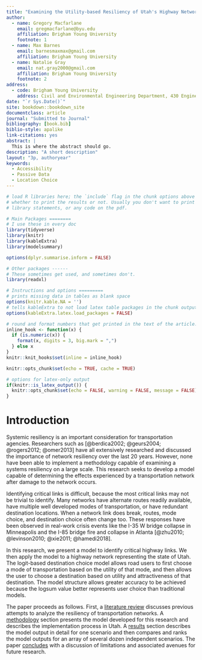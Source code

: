```yaml
---
title: "Examining the Utility-based Resiliency of Utah's Highway Network"
author:
  - name: Gregory Macfarlane
    email: gregmacfarlane@byu.edu
    affiliation: Brigham Young University
    footnote: 1
  - name: Max Barnes
    email: barnesmaxmax@gmail.com
    affiliation: Brigham Young University
  - name: Natalie Gray
    email: nat.gray2000@gmail.com
    affiliation: Brigham Young University
    footnote: 2
address:
  - code: Brigham Young University
    address: Civil and Environmental Engineering Department, 430 Engineering Building, Provo, Utah 84602
date: "`r Sys.Date()`"
site: bookdown::bookdown_site
documentclass: article
journal: "Submitted to Journal"
bibliography: [book.bib]
biblio-style: apalike
link-citations: yes
abstract: |
  This is where the abstract should go.
description: "A short description"
layout: "3p, authoryear"
keywords:
  - Accessibility
  - Passive Data
  - Location Choice
---
```


```r
# load R libraries here; the `include` flag in the chunk options above tells
# whether to print the results or not. Usually you don't want to print the
# library statements, or any code on the pdf.

# Main Packages ========
# I use these in every doc
library(tidyverse)
library(knitr)
library(kableExtra)
library(modelsummary)

options(dplyr.summarise.inform = FALSE)

# Other packages ------
# These sometimes get used, and sometimes don't.
library(readxl)

# Instructions and options =========
# prints missing data in tables as blank space
options(knitr.kable.NA = '') 
# tells kableExtra to not load latex table packages in the chunk output
options(kableExtra.latex.load_packages = FALSE) 

# round and format numbers that get printed in the text of the article.
inline_hook <- function(x) {
  if (is.numeric(x)) {
    format(x, digits = 3, big.mark = ",")
  } else x
}
knitr::knit_hooks$set(inline = inline_hook)

knitr::opts_chunk$set(echo = TRUE, cache = TRUE)

# options for latex-only output
if(knitr::is_latex_output()) {
  knitr::opts_chunk$set(echo = FALSE, warning = FALSE, message = FALSE)
} 

```

# Introduction {#intro}

Systemic resiliency is an important consideration for transportation agencies.
Researchers such as [@berdica2002;
@geurs2004; @rogers2012; @omer2013] have all extensively researched and
discussed the importance of network resiliency over the last 20 years. However,
none have been able to implement a methodology capable of examining a systems
resiliency on a large scale. This research seeks to develop a model capable of
determining the effects experienced by a transportation network after damage to
the network occurs.

Identifying critical links is difficult, because the most critical links may not
be trivial to identify. Many networks have alternate routes readily available,
have multiple well developed modes of transportation, or have redundant
destination locations. When a network link does break, routes, mode choice, and
destination choice often change too. These responses have been observed in
real-work crisis events like the I-35 W bridge collapse in Minneapolis and the
I-85 bridge fire and collapse in Atlanta [@zhu2010; @levinson2010; @xie2011;
@hamedi2018].

In this research, we present a model to identify critical highway links. We then
apply the model to a highway network representing the state of Utah. The
logit-based destination choice model allows road users to first choose a mode of
transportation based on the utility of that mode, and then allows the user to
choose a destination based on utility and attractiveness of that destination.
The model structure allows greater accuracy to be achieved because the logsum
value better represents user choice than traditional models.

The paper proceeds as follows. First, a [literature review](#litreview) discusses
previous attempts to analyze the resiliency of transportation networks. A
[methodology](#methodology) section presents the model developed for this
research and describes the implementation process in Utah. A [results](#results) section
describes the model output in detail for one scenario and then compares and ranks
the model outputs for an array of several dozen independent scenarios. The paper
[concludes](#conclusion) with a discussion of limitations and associated avenues 
for future research.


  